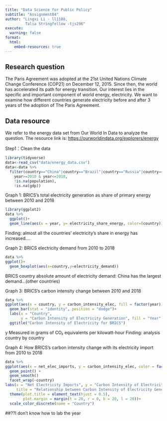 ```yaml
---
title: "Data Science for Public Policy"
subtitle: "Assignment04"
author: "Lingxi Li - ll1188,
         Talia Stringfellow -tjs296"
execute:
  warning: false
format:
  html:
    embed-resources: true
---
```


## Research question

The Paris Agreement was adopted at the 21st United Nations Climate Change Conference (COP21) on December 12, 2015. Since then, the world has accelerated its path for energy transition. Our interest lies in the specific and important component of world energy, electricity. We want to examine how different countries generate electricity before and after 3 years of the adoption of The Paris Agreement.

## Data resource

We refer to the energy data set from Our World In Data to analyze the question. The resource link is: <https://ourworldindata.org/explorers/energy>

Step1：Clean the data
```r
library(tidyverse)
data<-read_csv("data/energy_data.csv")
data<-data %>% 
  filter(country=="China"|country=="Brazil"|country=="Russia"|country=="India"|country=="South Africa",
    year>=2010 & year<=2018,
    !is.na(population),
    !is.na(gdp))
```

Graph 1:
BRICS's total electricity generation as share of primary energy between 2010 and 2018

```r
library(ggplot2)
data %>% 
  ggplot()+
  geom_line(aes(x = year, y= electricity_share_energy, color=(country)))
```
Finding: almost all the countries' electricity's share in energy has increased....

Graph 2:
BRICS electricity demand from 2010 to 2018

```r
data %>% 
ggplot()+
  geom_boxplot(aes(x=country,y=electricity_demand))
```
BRICS country absolute amount of electricity demand: China has the largest demand...(other countries)

Graph 3:
BRICS's carbon intensity change between 2010 and 2018

```r
data %>% 
ggplot(aes(x = country, y = carbon_intensity_elec, fill = factor(year))) +
  geom_bar(stat = "identity", position = "dodge")+
  labs(x = "Country", 
       y = "Carbon Intensity of Electricity Generation", fill = "Year") +
  ggtitle("Carbon Intensity of Electricity for BRICS")
```
y Measured in grams of CO₂ equivalents per kilowatt-hour
Finding: analysis country by country 

Graph 4:
How BRICS's carbon intensity change with its electricity import from 2010 to 2018
```r
data %>% 
ggplot(aes(x = net_elec_imports, y = carbon_intensity_elec, color = factor(country))) +
  geom_point() +
  geom_smooth()
  facet_wrap(~country)
labs(x = "Net Electricity Imports", y = "Carbon Intensity of Electricity Generation", 
     title = "Relationship between Carbon Intensity of Electricity Generation \n and Net Electrical Imports \n From 2010 to 2018") +
  theme(plot.title = element_text(hjust = 0.5), 
        plot.margin = margin(t = 20, r = 0, b = 20, l = 20))+
  scale_color_discrete(name = "Country")
```
##??I don't know how to lab the year
